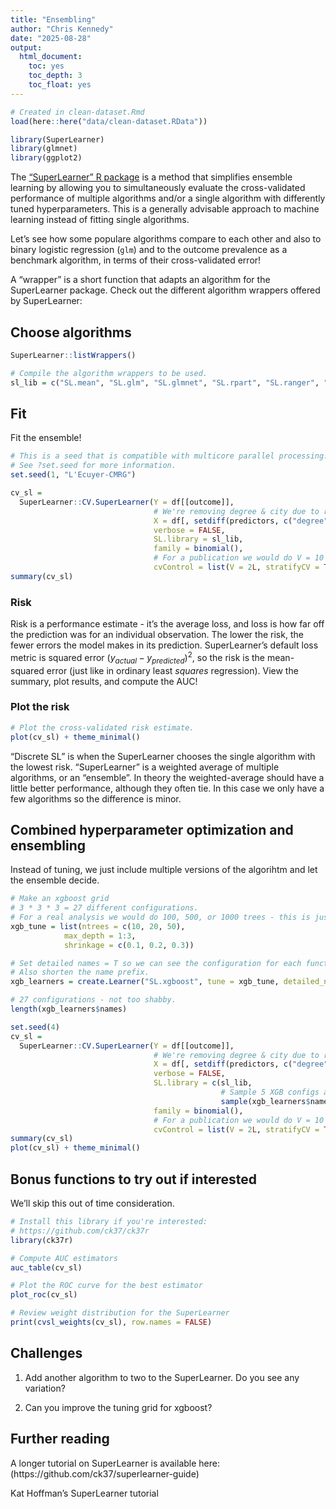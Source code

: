 ```yaml
---
title: "Ensembling"
author: "Chris Kennedy"
date: "2025-08-28"
output:
  html_document:
    toc: yes
    toc_depth: 3
    toc_float: yes
---
```



```r
# Created in clean-dataset.Rmd
load(here::here("data/clean-dataset.RData"))

library(SuperLearner)
library(glmnet)
library(ggplot2)
```

The ["SuperLearner" R package](https://cran.r-project.org/web/packages/SuperLearner/index.html) is a method that simplifies ensemble learning by allowing you to simultaneously evaluate the cross-validated performance of multiple algorithms and/or a single algorithm with differently tuned hyperparameters. This is a generally advisable approach to machine learning instead of fitting single algorithms. 

Let's see how some populare algorithms compare to each other and also to binary logistic regression (`glm`) and to the outcome prevalence as a benchmark algorithm, in terms of their cross-validated error!  

A "wrapper" is a short function that adapts an algorithm for the SuperLearner package. Check out the different algorithm wrappers offered by SuperLearner:

## Choose algorithms

```r
SuperLearner::listWrappers()

# Compile the algorithm wrappers to be used.
sl_lib = c("SL.mean", "SL.glm", "SL.glmnet", "SL.rpart", "SL.ranger", "SL.xgboost")
```

## Fit

Fit the ensemble! 

```r
# This is a seed that is compatible with multicore parallel processing.
# See ?set.seed for more information.
set.seed(1, "L'Ecuyer-CMRG") 

cv_sl =
  SuperLearner::CV.SuperLearner(Y = df[[outcome]],
                                # We're removing degree & city due to rare factor levels.
                                X = df[, setdiff(predictors, c("degree", "city"))],
                                verbose = FALSE,
                                SL.library = sl_lib,
                                family = binomial(),
                                # For a publication we would do V = 10 or 20
                                cvControl = list(V = 2L, stratifyCV = TRUE))
summary(cv_sl)
```

### Risk

Risk is a performance estimate - it's the average loss, and loss is how far off the prediction was for an individual observation. The lower the risk, the fewer errors the model makes in its prediction. SuperLearner's default loss metric is squared error $(y_{actual} - y_{predicted})^2$, so the risk is the mean-squared error (just like in ordinary least _squares_ regression). View the summary, plot results, and compute the AUC!

### Plot the risk

```r
# Plot the cross-validated risk estimate.
plot(cv_sl) + theme_minimal()
```

"Discrete SL" is when the SuperLearner chooses the single algorithm with the lowest risk. "SuperLearner" is a weighted average of multiple algorithms, or an "ensemble". In theory the weighted-average should have a little better performance, although they often tie. In this case we only have a few algorithms so the difference is minor.  

## Combined hyperparameter optimization and ensembling

Instead of tuning, we just include multiple versions of the algorihtm and let the ensemble decide.

```r
# Make an xgboost grid
# 3 * 3 * 3 = 27 different configurations.
# For a real analysis we would do 100, 500, or 1000 trees - this is just a demo.
xgb_tune = list(ntrees = c(10, 20, 50),
            max_depth = 1:3,
            shrinkage = c(0.1, 0.2, 0.3))

# Set detailed names = T so we can see the configuration for each function.
# Also shorten the name prefix.
xgb_learners = create.Learner("SL.xgboost", tune = xgb_tune, detailed_names = TRUE, name_prefix = "xgb")

# 27 configurations - not too shabby.
length(xgb_learners$names)

set.seed(4)
cv_sl =
  SuperLearner::CV.SuperLearner(Y = df[[outcome]],
                                # We're removing degree & city due to rare factor levels.
                                X = df[, setdiff(predictors, c("degree", "city"))],
                                verbose = FALSE,
                                SL.library = c(sl_lib,
                                               # Sample 5 XGB configs at random, a form of random search.
                                               sample(xgb_learners$names, 5)),
                                family = binomial(),
                                # For a publication we would do V = 10 or 20
                                cvControl = list(V = 2L, stratifyCV = TRUE))
summary(cv_sl)
plot(cv_sl) + theme_minimal()
```

## Bonus functions to try out if interested

We'll skip this out of time consideration.

```r
# Install this library if you're interested:
# https://github.com/ck37/ck37r
library(ck37r)

# Compute AUC estimators
auc_table(cv_sl)

# Plot the ROC curve for the best estimator
plot_roc(cv_sl)

# Review weight distribution for the SuperLearner
print(cvsl_weights(cv_sl), row.names = FALSE)
```

## Challenges

1. Add another algorithm to two to the SuperLearner. Do you see any variation?

2. Can you improve the tuning grid for xgboost?

## Further reading

A longer tutorial on SuperLearner is available here: (https://github.com/ck37/superlearner-guide)

Kat Hoffman's SuperLearner tutorial
